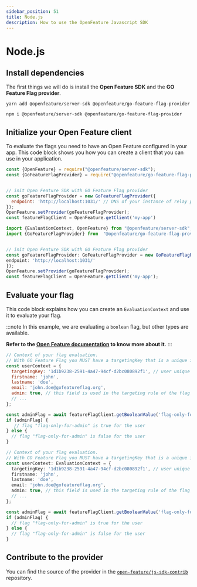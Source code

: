 ```yaml
---
sidebar_position: 51
title: Node.js
description: How to use the OpenFeature Javascript SDK
---
```




# Node.js

## Install dependencies

The first things we will do is install the **Open Feature SDK** and the **GO Feature Flag provider**.

<Tabs groupId="code">
  <TabItem value="yarn" label="yarn">

```shell
yarn add @openfeature/server-sdk @openfeature/go-feature-flag-provider
```

  </TabItem>
  <TabItem value="npm" label="npm">

```shell
npm i @openfeature/server-sdk @openfeature/go-feature-flag-provider
```

  </TabItem>
</Tabs>

## Initialize your Open Feature client

To evaluate the flags you need to have an Open Feature configured in your app.
This code block shows you how you can create a client that you can use in your application.

<Tabs groupId="code">
  <TabItem value="javascript" label="JavaScript">

```javascript
const {OpenFeature} = require("@openfeature/server-sdk");
const {GoFeatureFlagProvider} = require("@openfeature/go-feature-flag-provider");


// init Open Feature SDK with GO Feature Flag provider
const goFeatureFlagProvider = new GoFeatureFlagProvider({
  endpoint: 'http://localhost:1031/' // DNS of your instance of relay proxy
});
OpenFeature.setProvider(goFeatureFlagProvider);
const featureFlagClient = OpenFeature.getClient('my-app')
```

  </TabItem>

  <TabItem value="ts" label="TypeScript">

```typescript
import {EvaluationContext, OpenFeature} from "@openfeature/server-sdk";
import {GoFeatureFlagProvider} from  "@openfeature/go-feature-flag-provider";


// init Open Feature SDK with GO Feature Flag provider
const goFeatureFlagProvider: GoFeatureFlagProvider = new GoFeatureFlagProvider({
endpoint: 'http://localhost:1031/'
});
OpenFeature.setProvider(goFeatureFlagProvider);
const featureFlagClient = OpenFeature.getClient('my-app');
```

  </TabItem>
</Tabs>

## Evaluate your flag

This code block explains how you can create an `EvaluationContext` and use it to evaluate your flag.

:::note
In this example, we are evaluating a `boolean` flag, but other types are available.

**Refer to the [Open Feature documentation](https://docs.openfeature.dev/docs/reference/concepts/evaluation-api#basic-evaluation) to know more about it.**
:::

<Tabs groupId="code">
  <TabItem value="javascript" label="JavaScript">

```javascript
// Context of your flag evaluation.
// With GO Feature Flag you MUST have a targetingKey that is a unique identifier of the user.
const userContext = {
  targetingKey: '1d1b9238-2591-4a47-94cf-d2bc080892f1', // user unique identifier (mandatory)
  firstname: 'john',
  lastname: 'doe',
  email: 'john.doe@gofeatureflag.org',
  admin: true, // this field is used in the targeting rule of the flag "flag-only-for-admin"
  // ...
};

const adminFlag = await featureFlagClient.getBooleanValue('flag-only-for-admin', false, userContext);
if (adminFlag) {
   // flag "flag-only-for-admin" is true for the user
} else {
  // flag "flag-only-for-admin" is false for the user
}
```

  </TabItem>

  <TabItem value="ts" label="TypeScript">

```typescript
// Context of your flag evaluation.
// With GO Feature Flag you MUST have a targetingKey that is a unique identifier of the user.
const userContext: EvaluationContext = {
  targetingKey: '1d1b9238-2591-4a47-94cf-d2bc080892f1', // user unique identifier
  firstname: 'john',
  lastname: 'doe',
  email: 'john.doe@gofeatureflag.org',
  admin: true, // this field is used in the targeting rule of the flag "flag-only-for-admin"
  // ...
};

const adminFlag = await featureFlagClient.getBooleanValue('flag-only-for-admin', false, userContext);
if (adminFlag) {
  // flag "flag-only-for-admin" is true for the user
} else {
  // flag "flag-only-for-admin" is false for the user
}
```

  </TabItem>
</Tabs>

## Contribute to the provider
You can find the source of the provider in the [`open-feature/js-sdk-contrib`](https://github.com/open-feature/js-sdk-contrib/tree/main/libs/providers/go-feature-flag) repository.
